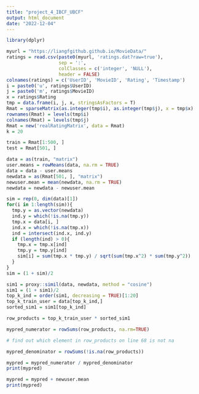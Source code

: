 ```yaml
---
title: "project_4_IBCF_UBCF"
output: html_document
date: "2022-12-04"
---
```


```r
library(dplyr)
```

```r
myurl = "https://liangfgithub.github.io/MovieData/"
ratings = read.csv(paste0(myurl, 'ratings.dat?raw=true'), 
                   sep = ':',
                   colClasses = c('integer', 'NULL'), 
                   header = FALSE)
colnames(ratings) = c('UserID', 'MovieID', 'Rating', 'Timestamp')
i = paste0('u', ratings$UserID)
j = paste0('m', ratings$MovieID)
x = ratings$Rating
tmp = data.frame(i, j, x, stringsAsFactors = T)
Rmat = sparseMatrix(as.integer(tmp$i), as.integer(tmp$j), x = tmp$x)
rownames(Rmat) = levels(tmp$i)
colnames(Rmat) = levels(tmp$j)
Rmat = new('realRatingMatrix', data = Rmat)
k = 20

train = Rmat[1:500, ]
test = Rmat[501, ]
```

```r
data = as(train, "matrix")
user.means = rowMeans(data, na.rm = TRUE)
data = data - user.means
newdata = as(Rmat[501, ], "matrix")
newuser.mean = mean(newdata, na.rm = TRUE)
newdata = newdata - newuser.mean
```

```r
sim = rep(0, dim(data)[1])
for(i in 1:length(sim)){
  tmp.y = as.vector(newdata)
  ind.y = which(!is.na(tmp.y))
  tmp.x = data[i, ]
  ind.x = which(!is.na(tmp.x))
  ind = intersect(ind.x, ind.y)
  if (length(ind) > 0){
    tmp.x = tmp.x[ind]
    tmp.y = tmp.y[ind]
    sim[i] = sum(tmp.x * tmp.y) / sqrt(sum(tmp.x^2) * sum(tmp.y^2))
  }
}
sim = (1 + sim)/2
```

```r
sim1 = proxy::simil(data, newdata, method = "cosine")
sim1 = (1 + sim1)/2
top_k_ind = order(sim1, decreasing = TRUE)[1:20]
top_k_train_user = data[top_k_ind,]
sorted_sim1 = sim1[top_k_ind]

```

```r
row_products = top_k_train_user * sorted_sim1

mypred_numerator = rowSums(row_products, na.rm=TRUE)

# find out which element in row_products on line 68 is not na

mypred_denominator = rowSums(!is.na(row_products))

mypred = mypred_numerator / mypred_denominator
print(mypred)

mypred = mypred + newuser.mean
print(mypred)

```

```r

```








